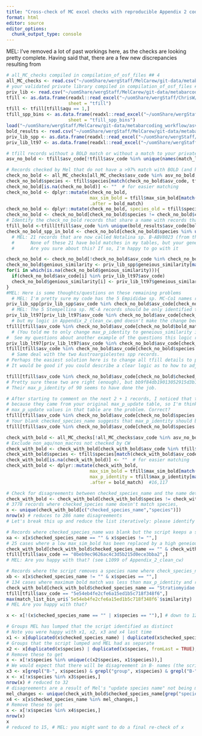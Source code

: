 ```yaml
---
title: "Cross-check of MC excel checks with reproducible Appendix 2 code"
format: html
editor: source
editor_options: 
  chunk_output_type: console
---
```


MEL: I've removed a lot of past workings here, as the checks are looking pretty complete.  Having said that, there are a few new discrepancies resulting from 

```r
# all_MC_checks compiled in compilation_of_osf_files ## 4
all_MC_checks <- read.csv("~/uomShare/wergStaff/MelCarew/git-data/metabarcoding_workflow/asv_source_files/all_mc_checks.csv")
# your validated private library compiled in compilation_of_osf_files ## 3
priv_lib <- read.csv("~/uomShare/wergStaff/MelCarew/git-data/metabarcoding_workflow/asv_source_files/priv_lib_validated.csv")
tfill <- as.data.frame(readxl::read_excel("~/uomShare/wergStaff/ChrisW/temp/asv_library_corrected.xlsx"),
                       sheet = "tfill")
tfill <- tfill[tfill$aqu == 1,]
tfill_spp_bins <- as.data.frame(readxl::read_excel("~/uomShare/wergStaff/ChrisW/temp/asv_library_corrected.xlsx"),
                       sheet = "tfill_spp_bins")
load("~/uomShare/wergStaff/MelCarew/git-data/metabarcoding_workflow/asv_source_files/match_list_bin_uri_v5.rda")
bold_results <- read.csv("~/uomShare/wergStaff/MelCarew/git-data/metabarcoding_workflow/asv_source_files/match_bold_v5.csv")
priv_lib_spp <- as.data.frame(readxl::read_excel("~/uomShare/wergStaff/MelCarew/git-data/metabarcoding_workflow/asv_source_files/private_library_mc_validated.xlsx", sheet = "species"))
priv_lib_lt97 <- as.data.frame(readxl::read_excel("~/uomShare/wergStaff/MelCarew/git-data/metabarcoding_workflow/asv_source_files/private_library_mc_validated.xlsx", sheet = "higher_taxa"))

# tfill records without a BOLD match or without a match to your private library
asv_no_bold <- tfill$asv_code[!tfill$asv_code %in% unique(names(match_list_bin_uri))]  # length(asv_no_bold)  1535 asv_codes

# Records checked by Mel that do not have a >97% match with BOLD (and have been given different names by MC and CW)
check_no_bold <- all_MC_checks[all_MC_checks$asv_code %in% asv_no_bold,] #1534
check_no_bold$species <- tfill$species[match(check_no_bold$asv_code, tfill$asv_code)]
check_no_bold[is.na(check_no_bold)] <- ""  # for easier matching
check_no_bold <- dplyr::mutate(check_no_bold, 
                               max_sim_bold = tfill$max_sim_bold[match(check_no_bold$asv_code, tfill$asv_code)],
                               .after = bold_match)
check_no_bold <- dplyr::mutate(check_no_bold, species_old = tfill$species_old[match(check_no_bold$asv_code,tfill$asv_code)], .before = bold_match)
check_no_bold <- check_no_bold[check_no_bold$species != check_no_bold$checked_species_name,] # 38 records
# Identify the check_no_bold records that share a name with records that actually have a >=97% bold match
tfill_bold <-tfill[tfill$asv_code %in% unique(bold_results$asv_code[bold_results$similarity >= 97]),]  #17,046
check_no_bold_spp_in_bold <- check_no_bold[check_no_bold$species %in% unique(tfill_bold$species),]   #21
  # MEL: 21 records that are now called Notalina sp. B-ABV8023 (from the priv_lib_spp table)
  #      None of these 21 have bold matches in my tables, but your geneious search has linked them to ABV8023
  #      Are you sure about this? If so, I'm happy to go with it

check_no_bold <- check_no_bold[!check_no_bold$asv_code %in% check_no_bold_spp_in_bold$asv_code,] #17
check_no_bold$genious_similarity <- priv_lib_spp$geneious_similarity[match(check_no_bold$asv_code, priv_lib_spp$asv_code)]
for(i in which(is.na(check_no_bold$genious_similarity))){
  if(check_no_bold$asv_code[i] %in% priv_lib_lt97$asv_code)
  check_no_bold$genious_similarity[i] <- priv_lib_lt97$geneious_similarity[priv_lib_lt97$asv_code == check_no_bold$asv_code[i]]
}
#MEL: Here is some thoughts/questions on these remaining problems
  # MEL: I'm pretty sure my code has the 5 Empididae sp. MC-Co1 names right. Please check. This line might help
priv_lib_spp[priv_lib_spp$asv_code %in% check_no_bold$asv_code[check_no_bold$checked_species_name == "Empididae sp. MC-BC2"],]
  # MEL: The 5 Stempellina sp. MC-A records should be only identified to family according to priv_lib_lt97
priv_lib_lt97[priv_lib_lt97$asv_code %in% check_no_bold$asv_code[check_no_bold$bold_match == 93],]
  # but my logic in Appendix_2_clean_cw.qmd doesn't make the change because the max_p_identity of these records in tfill are >97
tfill[tfill$asv_code %in% check_no_bold$asv_code[check_no_bold$bold_match == 93],]
  # (You told me to only change max_p_identity to geneious_similarity if the latter was higher).  
#  See my questions about another example of the questions this logic raises at L1147 of Appendix_2_clean_cw.qmd
priv_lib_lt97[priv_lib_lt97$asv_code %in% check_no_bold$asv_code[check_no_bold$species == "Austroargiolestes spp."],]
tfill[tfill$asv_code %in% check_no_bold$asv_code[check_no_bold$species == "Austroargiolestes spp."],]
  # Same deal with the two Austroargiolestes spp records. 
# Perhaps the easiest solution here is to change all tfill details to priv_lib details, but I fear doing so might introduce other errors
# It would be good if you could describe a clear logic as to how to adjust identities and max_p_identity from the geneious results.

tfill[tfill$asv_code %in% check_no_bold$asv_code[check_no_bold$checked_species_name == "Notonemouridae"],]
# Pretty sure these two are right (enough), but bb9f84db19013052915d3b1ac559f11f doesn't seem to have a geneious match.
# Their max_p_identity of 90 seems to have done the job.

# After starting to comment on the next 2 + 1 records, I noticed that they have max_p_update = 1 
# because they came from your original max_p_update table, so I'm thinking your undocumented
# max_p_update values in that table are the problem. Correct?
tfill[tfill$asv_code %in% check_no_bold$asv_code[check_no_bold$species == "Ceratopogonidae sp. B-ACC9111"],]
# Your blank checked_species_name suggests that max_p_identity should be less than 97 (It's 99).  No geneious_similarity or a bold match for this one that I can fiind.
tfill[tfill$asv_code %in% check_no_bold$asv_code[check_no_bold$species == "Limnesia undulata"],]

check_with_bold <- all_MC_checks[!all_MC_checks$asv_code %in% asv_no_bold,]
# Exclude non_aqu/non_macros not checked by CW
check_with_bold <- check_with_bold[check_with_bold$asv_code %in% tfill$asv_code,]
check_with_bold$species <- tfill$species[match(check_with_bold$asv_code, tfill$asv_code)]
check_with_bold[is.na(check_with_bold)] <- ""  # for easier matching
check_with_bold <- dplyr::mutate(check_with_bold, 
                               max_sim_bold = tfill$max_sim_bold[match(check_with_bold$asv_code, tfill$asv_code)],
                               max_p_identity = tfill$max_p_identity[match(check_with_bold$asv_code, tfill$asv_code)],
                               .after = bold_match)  #16,117

# Check for disagreements between checked_species_name and the name determined by the Appendix 2 script (species)
check_with_bold <- check_with_bold[check_with_bold$species != check_with_bold$checked_species_name,]
# 3778 records where checked_species name doesn't match species,
x <- unique(check_with_bold[c("checked_species_name","species")])
nrow(x) # reduces to 286 name disagreements
# Let's break this up and reduce the list iteratively: please identify any names you think the script has got wrong at each step

# Records where checked_species_name was blank but the script keeps a species name
xa <- x[x$checked_species_name == "" & x$species != "",]
# 25 cases where a low max_sim_bold has been replaced by a high geneious_similarity, for example
check_with_bold[check_with_bold$checked_species_name == "" & check_with_bold$species == "Piona sp. B-AEI7143",]
tfill[tfill$asv_code == "0beb9ec9626ac4c3d5b215d0ece3bba2",]
# MEL: Are you happy with that? (see L1099 of Appendix_2_clean_cw)

# Records where the script removes a species name where check_species_name says there should be one
xb <- x[x$checked_species_name != "" & x$species == "",]
# 134 cases where maximum bold match was less than max_p_identity and replaced it at L1166  of Appendix_2_clean_cw
check_with_bold[check_with_bold$checked_species_name == "Stratiomyidae sp. B-AED3167" & check_with_bold$species == "",]
tfill[tfill$asv_code == "5e54eb4fe2cfe6a15ed1b5c718f348f6",]
max(match_list_bin_uri$`5e54eb4fe2cfe6a15ed1b5c718f348f6`$similarity)
# MEL Are you happy with that?

x <- x[!(x$checked_species_name == "" | x$species == ""),] # down to 127

# Groups MEL has lumped that the script identified as distinct
# Note you were happy with x1, x2, x3 and x4 last time
x1 <- x[duplicated(x$checked_species_name) | duplicated(x$checked_species_name, fromLast = TRUE),]
# Groups that the script lumped and MEL had as separate
x2 <- x[duplicated(x$species) | duplicated(x$species, fromLast = TRUE),]
# Remove these to get
x <- x[!x$species %in% unique(c(x2$species, x1$species)),]
# We would expect that there will be disagreement in B- names (the script always chooses the first bin alphabetically and adds the name group)
x3 <- x[grepl("B-", x$species) & grepl("group", x$species) & grepl("B-", x$checked_species_name),]
x <- x[!x$species %in% x3$species,]
nrow(x) # reduced to 32
# disagreements are a result of Mel's "update species name" not being made
mel_changes <- unique(check_with_bold$checked_species_name[grep("species name",check_with_bold$action)])
x4 <- x[x$checked_species_name %in% mel_changes,]
# Remove these to get 
x <- x[!x$species %in% x4$species,]
nrow(x)
x
# reduced to 15, # MEL: you might want to do a final re-check of x

```

